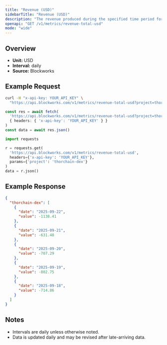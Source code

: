 ```yaml
---
title: "Revenue (USD)"
sidebarTitle: "Revenue (USD)"
description: "The revenue produced during the specified time period for given project."
openapi: "GET /v1/metrics/revenue-total-usd"
mode: "wide"
---
```


## Overview

- **Unit:** USD
- **Interval:** daily
- **Source:** Blockworks

## Example Request

<CodeGroup>

```bash cURL
curl -H "x-api-key: YOUR_API_KEY" \
  "https://api.blockworks.com/v1/metrics/revenue-total-usd?project=thorchain-dex"
```

```typescript TypeScript
const res = await fetch(
  'https://api.blockworks.com/v1/metrics/revenue-total-usd?project=thorchain-dex',
  { headers: { 'x-api-key': 'YOUR_API_KEY' } }
)
const data = await res.json()
```

```python Python
import requests

r = requests.get(
  'https://api.blockworks.com/v1/metrics/revenue-total-usd',
  headers={'x-api-key': 'YOUR_API_KEY'},
  params={'project': 'thorchain-dex'}
)
data = r.json()
```

</CodeGroup>

## Example Response

```json
{
  "thorchain-dex": [
    {
      "date": "2025-09-22",
      "value": -1138.41
    },
    {
      "date": "2025-09-21",
      "value": -631.48
    },
    {
      "date": "2025-09-20",
      "value": -707.29
    },
    {
      "date": "2025-09-19",
      "value": -802.75
    },
    {
      "date": "2025-09-18",
      "value": -714.86
    }
  ]
}
```

## Notes
- Intervals are daily unless otherwise noted.
- Data is updated daily and may be revised after late-arriving data.